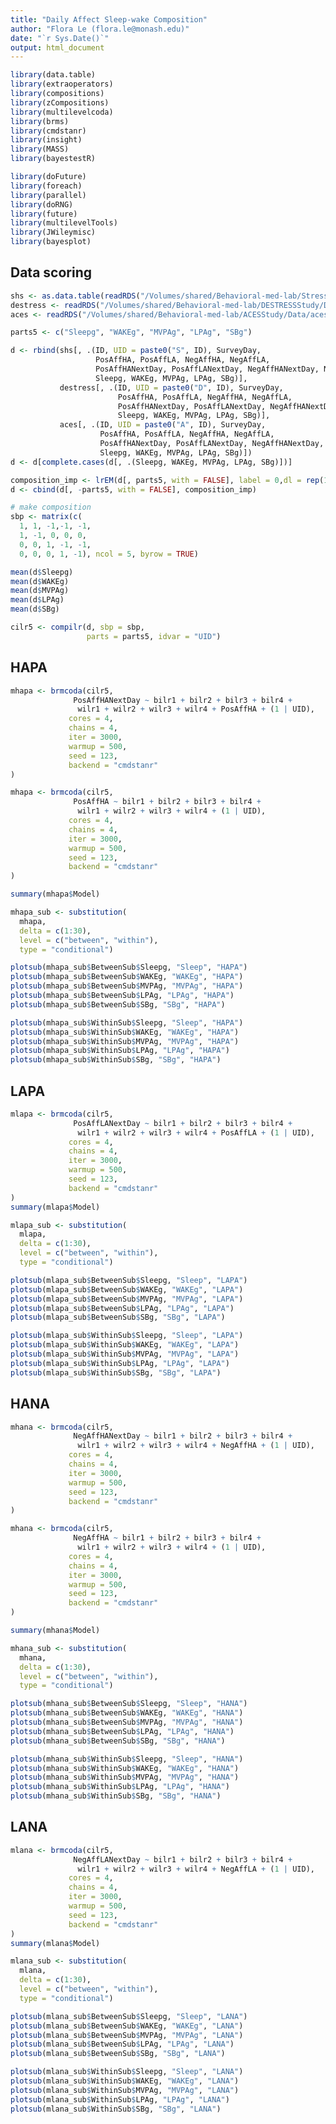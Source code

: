 ```yaml
---
title: "Daily Affect Sleep-wake Composition"
author: "Flora Le (flora.le@monash.edu)"
date: "`r Sys.Date()`"
output: html_document
---
```


```r
library(data.table)
library(extraoperators)
library(compositions)
library(zCompositions)
library(multilevelcoda)
library(brms)
library(cmdstanr)
library(insight)
library(MASS)
library(bayestestR)

library(doFuture)
library(foreach)
library(parallel)
library(doRNG)
library(future)
library(multilevelTools)
library(JWileymisc)
library(bayesplot)
```


## Data scoring

```r
shs <- as.data.table(readRDS("/Volumes/shared/Behavioral-med-lab/StressHealthStudy/SHS Research Interns/Data/shs_daily_ggir.RDS"))
destress <- readRDS("/Volumes/shared/Behavioral-med-lab/DESTRESSStudy/Data/destress_daily_ggir.RDS")
aces <- readRDS("/Volumes/shared/Behavioral-med-lab/ACESStudy/Data/aces_daily_ggir.RDS")

parts5 <- c("Sleepg", "WAKEg", "MVPAg", "LPAg", "SBg")

d <- rbind(shs[, .(ID, UID = paste0("S", ID), SurveyDay, 
                   PosAffHA, PosAffLA, NegAffHA, NegAffLA,
                   PosAffHANextDay, PosAffLANextDay, NegAffHANextDay, NegAffLANextDay,
                   Sleepg, WAKEg, MVPAg, LPAg, SBg)],
           destress[, .(ID, UID = paste0("D", ID), SurveyDay, 
                        PosAffHA, PosAffLA, NegAffHA, NegAffLA,
                        PosAffHANextDay, PosAffLANextDay, NegAffHANextDay, NegAffLANextDay,
                        Sleepg, WAKEg, MVPAg, LPAg, SBg)],
           aces[, .(ID, UID = paste0("A", ID), SurveyDay,
                    PosAffHA, PosAffLA, NegAffHA, NegAffLA,
                    PosAffHANextDay, PosAffLANextDay, NegAffHANextDay, NegAffLANextDay,
                    Sleepg, WAKEg, MVPAg, LPAg, SBg)])
d <- d[complete.cases(d[, .(Sleepg, WAKEg, MVPAg, LPAg, SBg)])]

composition_imp <- lrEM(d[, parts5, with = FALSE], label = 0,dl = rep(1,5), ini.cov = "multRepl")
d <- cbind(d[, -parts5, with = FALSE], composition_imp)

# make composition
sbp <- matrix(c(
  1, 1, -1,-1, -1,
  1, -1, 0, 0, 0,
  0, 0, 1, -1, -1,
  0, 0, 0, 1, -1), ncol = 5, byrow = TRUE)

mean(d$Sleepg)
mean(d$WAKEg)
mean(d$MVPAg)
mean(d$LPAg)
mean(d$SBg)

cilr5 <- compilr(d, sbp = sbp,
                 parts = parts5, idvar = "UID")
```

## HAPA

```r

mhapa <- brmcoda(cilr5,
              PosAffHANextDay ~ bilr1 + bilr2 + bilr3 + bilr4 +
               wilr1 + wilr2 + wilr3 + wilr4 + PosAffHA + (1 | UID), 
             cores = 4,
             chains = 4,
             iter = 3000,
             warmup = 500,
             seed = 123,
             backend = "cmdstanr"
)

mhapa <- brmcoda(cilr5,
              PosAffHA ~ bilr1 + bilr2 + bilr3 + bilr4 +
               wilr1 + wilr2 + wilr3 + wilr4 + (1 | UID), 
             cores = 4,
             chains = 4,
             iter = 3000,
             warmup = 500,
             seed = 123,
             backend = "cmdstanr"
)

summary(mhapa$Model)

mhapa_sub <- substitution(
  mhapa,
  delta = c(1:30),
  level = c("between", "within"),
  type = "conditional")

plotsub(mhapa_sub$BetweenSub$Sleepg, "Sleep", "HAPA")
plotsub(mhapa_sub$BetweenSub$WAKEg, "WAKEg", "HAPA")
plotsub(mhapa_sub$BetweenSub$MVPAg, "MVPAg", "HAPA")
plotsub(mhapa_sub$BetweenSub$LPAg, "LPAg", "HAPA")
plotsub(mhapa_sub$BetweenSub$SBg, "SBg", "HAPA")

plotsub(mhapa_sub$WithinSub$Sleepg, "Sleep", "HAPA")
plotsub(mhapa_sub$WithinSub$WAKEg, "WAKEg", "HAPA")
plotsub(mhapa_sub$WithinSub$MVPAg, "MVPAg", "HAPA")
plotsub(mhapa_sub$WithinSub$LPAg, "LPAg", "HAPA")
plotsub(mhapa_sub$WithinSub$SBg, "SBg", "HAPA")

```




## LAPA

```r
mlapa <- brmcoda(cilr5,
              PosAffLANextDay ~ bilr1 + bilr2 + bilr3 + bilr4 +
               wilr1 + wilr2 + wilr3 + wilr4 + PosAffLA + (1 | UID), 
             cores = 4,
             chains = 4,
             iter = 3000,
             warmup = 500,
             seed = 123,
             backend = "cmdstanr"
)
summary(mlapa$Model)

mlapa_sub <- substitution(
  mlapa,
  delta = c(1:30),
  level = c("between", "within"),
  type = "conditional")

plotsub(mlapa_sub$BetweenSub$Sleepg, "Sleep", "LAPA")
plotsub(mlapa_sub$BetweenSub$WAKEg, "WAKEg", "LAPA")
plotsub(mlapa_sub$BetweenSub$MVPAg, "MVPAg", "LAPA")
plotsub(mlapa_sub$BetweenSub$LPAg, "LPAg", "LAPA")
plotsub(mlapa_sub$BetweenSub$SBg, "SBg", "LAPA")

plotsub(mlapa_sub$WithinSub$Sleepg, "Sleep", "LAPA")
plotsub(mlapa_sub$WithinSub$WAKEg, "WAKEg", "LAPA")
plotsub(mlapa_sub$WithinSub$MVPAg, "MVPAg", "LAPA")
plotsub(mlapa_sub$WithinSub$LPAg, "LPAg", "LAPA")
plotsub(mlapa_sub$WithinSub$SBg, "SBg", "LAPA")

```

## HANA

```r
mhana <- brmcoda(cilr5,
              NegAffHANextDay ~ bilr1 + bilr2 + bilr3 + bilr4 +
               wilr1 + wilr2 + wilr3 + wilr4 + NegAffHA + (1 | UID), 
             cores = 4,
             chains = 4,
             iter = 3000,
             warmup = 500,
             seed = 123,
             backend = "cmdstanr"
)

mhana <- brmcoda(cilr5,
              NegAffHA ~ bilr1 + bilr2 + bilr3 + bilr4 +
               wilr1 + wilr2 + wilr3 + wilr4 + (1 | UID), 
             cores = 4,
             chains = 4,
             iter = 3000,
             warmup = 500,
             seed = 123,
             backend = "cmdstanr"
)

summary(mhana$Model)

mhana_sub <- substitution(
  mhana,
  delta = c(1:30),
  level = c("between", "within"),
  type = "conditional")

plotsub(mhana_sub$BetweenSub$Sleepg, "Sleep", "HANA")
plotsub(mhana_sub$BetweenSub$WAKEg, "WAKEg", "HANA")
plotsub(mhana_sub$BetweenSub$MVPAg, "MVPAg", "HANA")
plotsub(mhana_sub$BetweenSub$LPAg, "LPAg", "HANA")
plotsub(mhana_sub$BetweenSub$SBg, "SBg", "HANA")

plotsub(mhana_sub$WithinSub$Sleepg, "Sleep", "HANA")
plotsub(mhana_sub$WithinSub$WAKEg, "WAKEg", "HANA")
plotsub(mhana_sub$WithinSub$MVPAg, "MVPAg", "HANA")
plotsub(mhana_sub$WithinSub$LPAg, "LPAg", "HANA")
plotsub(mhana_sub$WithinSub$SBg, "SBg", "HANA")

```

## LANA

```r
mlana <- brmcoda(cilr5,
              NegAffLANextDay ~ bilr1 + bilr2 + bilr3 + bilr4 +
               wilr1 + wilr2 + wilr3 + wilr4 + NegAffLA + (1 | UID), 
             cores = 4,
             chains = 4,
             iter = 3000,
             warmup = 500,
             seed = 123,
             backend = "cmdstanr"
)
summary(mlana$Model)

mlana_sub <- substitution(
  mlana,
  delta = c(1:30),
  level = c("between", "within"),
  type = "conditional")

plotsub(mlana_sub$BetweenSub$Sleepg, "Sleep", "LANA")
plotsub(mlana_sub$BetweenSub$WAKEg, "WAKEg", "LANA")
plotsub(mlana_sub$BetweenSub$MVPAg, "MVPAg", "LANA")
plotsub(mlana_sub$BetweenSub$LPAg, "LPAg", "LANA")
plotsub(mlana_sub$BetweenSub$SBg, "SBg", "LANA")

plotsub(mlana_sub$WithinSub$Sleepg, "Sleep", "LANA")
plotsub(mlana_sub$WithinSub$WAKEg, "WAKEg", "LANA")
plotsub(mlana_sub$WithinSub$MVPAg, "MVPAg", "LANA")
plotsub(mlana_sub$WithinSub$LPAg, "LPAg", "LANA")
plotsub(mlana_sub$WithinSub$SBg, "SBg", "LANA")
```

